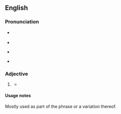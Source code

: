 ==English==

===Pronunciation===
* {{a|RP}} {{IPA|en|/ˈkjʊəɹɪəsə(ɹ)/|/ˈkjɔː-/}}
* {{audio|en|LL-Q1860 (eng)-Vealhurl-curiouser.wav|Audio (Southern England)}}
* {{a|GA}} {{IPA|en|/ˈkjʊɹiəsɚ/}}
* {{hyphenation|en|cu|ri|ous|er}}

===Adjective===
{{head|en|comparative adjective}}

# {{lb|en|informal|or|nonstandard}} {{en-comparative of|curious}}
#* {{RQ:Carroll Alice|chapter=The Pool of Tears|page=15|passage="'''Curiouser''' and '''curiouser'''!" cried Alice (she was so much surprised that for the moment she quite forgot how to speak good English). "Now I'm opening out like the largest telescope that ever was! Good-bye, feet!"}}

====Usage notes====
Mostly used as part of the phrase {{m|en|curiouser and curiouser}} or a variation thereof.